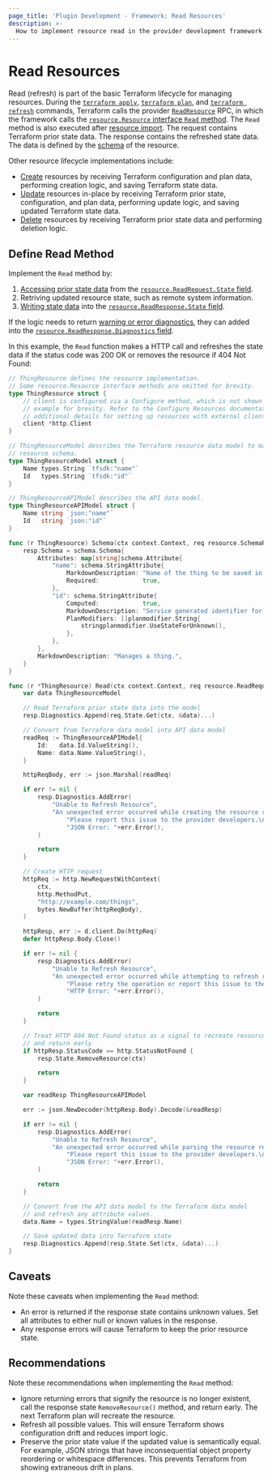 ```yaml
---
page_title: 'Plugin Development - Framework: Read Resources'
description: >-
  How to implement resource read in the provider development framework.
---
```


# Read Resources

Read (refresh) is part of the basic Terraform lifecycle for managing resources. During the [`terraform apply`](/terraform/cli/commands/apply), [`terraform plan`](/terraform/cli/commands/plan), and [`terraform refresh`](/terraform/cli/commands/refresh) commands, Terraform calls the provider [`ReadResource`](/terraform/plugin/framework/internals/rpcs#readresource-rpc) RPC, in which the framework calls the [`resource.Resource` interface `Read` method](https://pkg.go.dev/github.com/hashicorp/terraform-plugin-framework/resource#Resource.Read). The `Read` method is also executed after [resource import](/terraform/plugin/framework/resources/import). The request contains Terraform prior state data. The response contains the refreshed state data. The data is defined by the [schema](/terraform/plugin/framework/schemas) of the resource.

Other resource lifecycle implementations include:

- [Create](/terraform/plugin/framework/resources/create) resources by receiving Terraform configuration and plan data, performing creation logic, and saving Terraform state data.
- [Update](/terraform/plugin/framework/resources/update) resources in-place by receiving Terraform prior state, configuration, and plan data, performing update logic, and saving updated Terraform state data.
- [Delete](/terraform/plugin/framework/resources/delete) resources by receiving Terraform prior state data and performing deletion logic.

## Define Read Method

Implement the `Read` method by:

1. [Accessing prior state data](/terraform/plugin/framework/accessing-values) from the [`resource.ReadRequest.State` field](https://pkg.go.dev/github.com/hashicorp/terraform-plugin-framework/resource#ReadRequest.State).
1. Retriving updated resource state, such as remote system information.
1. [Writing state data](/terraform/plugin/framework/writing-state) into the [`resource.ReadResponse.State` field](https://pkg.go.dev/github.com/hashicorp/terraform-plugin-framework/resource#ReadResponse.State).

If the logic needs to return [warning or error diagnostics](/terraform/plugin/framework/diagnostics), they can added into the [`resource.ReadResponse.Diagnostics` field](https://pkg.go.dev/github.com/hashicorp/terraform-plugin-framework/resource#ReadResponse.Diagnostics).

In this example, the `Read` function makes a HTTP call and refreshes the state data if the status code was 200 OK or removes the resource if 404 Not Found:

```go
// ThingResource defines the resource implementation.
// Some resource.Resource interface methods are omitted for brevity.
type ThingResource struct {
	// client is configured via a Configure method, which is not shown in this
	// example for brevity. Refer to the Configure Resources documentation for
	// additional details for setting up resources with external clients.
	client *http.Client
}

// ThingResourceModel describes the Terraform resource data model to match the
// resource schema.
type ThingResourceModel struct {
	Name types.String `tfsdk:"name"`
	Id   types.String `tfsdk:"id"`
}

// ThingResourceAPIModel describes the API data model.
type ThingResourceAPIModel struct {
	Name string `json:"name"`
	Id   string `json:"id"`
}

func (r ThingResource) Schema(ctx context.Context, req resource.SchemaRequest, resp *resource.SchemaResponse) {
	resp.Schema = schema.Schema{
		Attributes: map[string]schema.Attribute{
			"name": schema.StringAttribute{
				MarkdownDescription: "Name of the thing to be saved in the service.",
				Required:            true,
			},
			"id": schema.StringAttribute{
				Computed:            true,
				MarkdownDescription: "Service generated identifier for the thing.",
				PlanModifiers: []planmodifier.String{
					stringplanmodifier.UseStateForUnknown(),
				},
			},
		},
		MarkdownDescription: "Manages a thing.",
	}
}

func (r *ThingResource) Read(ctx context.Context, req resource.ReadRequest, resp *resource.ReadResponse) {
	var data ThingResourceModel

	// Read Terraform prior state data into the model
	resp.Diagnostics.Append(req.State.Get(ctx, &data)...)

	// Convert from Terraform data model into API data model
	readReq := ThingResourceAPIModel{
		Id:   data.Id.ValueString(),
		Name: data.Name.ValueString(),
	}

	httpReqBody, err := json.Marshal(readReq)

	if err != nil {
		resp.Diagnostics.AddError(
			"Unable to Refresh Resource",
			"An unexpected error occurred while creating the resource read request. "+
				"Please report this issue to the provider developers.\n\n"+
				"JSON Error: "+err.Error(),
		)

		return
	}

	// Create HTTP request
	httpReq := http.NewRequestWithContext(
		ctx,
		http.MethodPut,
		"http://example.com/things",
		bytes.NewBuffer(httpReqBody),
	)

	httpResp, err := d.client.Do(httpReq)
	defer httpResp.Body.Close()

	if err != nil {
		resp.Diagnostics.AddError(
			"Unable to Refresh Resource",
			"An unexpected error occurred while attempting to refresh resource state. "+
				"Please retry the operation or report this issue to the provider developers.\n\n"+
				"HTTP Error: "+err.Error(),
		)

		return
	}

	// Treat HTTP 404 Not Found status as a signal to recreate resource
	// and return early
	if httpResp.StatusCode == http.StatusNotFound {
		resp.State.RemoveResource(ctx)

		return
	}

	var readResp ThingResourceAPIModel

	err := json.NewDecoder(httpResp.Body).Decode(&readResp)

	if err != nil {
		resp.Diagnostics.AddError(
			"Unable to Refresh Resource",
			"An unexpected error occurred while parsing the resource read response. "+
				"Please report this issue to the provider developers.\n\n"+
				"JSON Error: "+err.Error(),
		)

		return
	}

	// Convert from the API data model to the Terraform data model
	// and refresh any attribute values.
	data.Name = types.StringValue(readResp.Name)

	// Save updated data into Terraform state
	resp.Diagnostics.Append(resp.State.Set(ctx, &data)...)
}
```

## Caveats

Note these caveats when implementing the `Read` method:

* An error is returned if the response state contains unknown values. Set all attributes to either null or known values in the response.
* Any response errors will cause Terraform to keep the prior resource state.

## Recommendations

Note these recommendations when implementing the `Read` method:

* Ignore returning errors that signify the resource is no longer existent, call the response state `RemoveResource()` method, and return early. The next Terraform plan will recreate the resource.
* Refresh all possible values. This will ensure Terraform shows configuration drift and reduces import logic.
* Preserve the prior state value if the updated value is semantically equal. For example, JSON strings that have inconsequential object property reordering or whitespace differences. This prevents Terraform from showing extraneous drift in plans.
